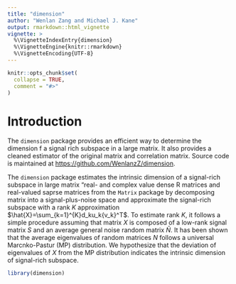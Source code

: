 ```yaml
---
title: "dimension"
author: "Wenlan Zang and Michael J. Kane"
output: rmarkdown::html_vignette
vignette: >
  %\VignetteIndexEntry{dimension}
  %\VignetteEngine{knitr::rmarkdown}
  %\VignetteEncoding{UTF-8}
---
```


```r
knitr::opts_chunk$set(
  collapse = TRUE,
  comment = "#>"
)
```

# Introduction

The `dimension` package provides an efficient way to determine the dimension f a signal rich subspace in a large matrix. It also provides a cleaned estimator of the original matrix and correlation matrix. Source code is maintained at [https://github.com/WenlanzZ/dimension](https://github.com/WenlanzZ/dimension).

The `dimension` package estimates the intrinsic dimension of a signal-rich subspace in large matrix "real- and complex value dense R matrices and real-valued saprse matrices from the `Matrix` package by decomposing matrix into a signal-plus-noise space and approximate the signal-rich subspace with a rank $K$ approximation $\hat{X}=\sum_{k=1}^{K}d_ku_k{v_k}^T$. To estimate rank $K$, it follows a simple procedure assuming that matrix $X$ is composed of a low-rank signal matrix $S$ and an average general noise random matrix $\bar{N}$. It has been shown that the average eigenvalues of random matrices $N$ follows a universal Marc\u{e}nko-Pastur (MP) distribution. We hypothesize that the deviation of eigenvalues of $X$ from the MP distribution indicates the intrinsic dimension of signal-rich subspace.

```r
library(dimension)
```

